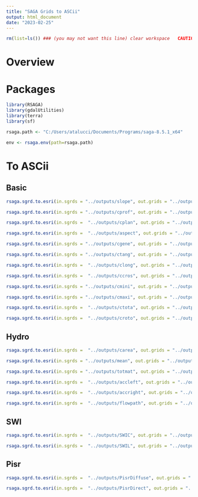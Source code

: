 ```yaml
---
title: "SAGA Grids to ASCii"
output: html_document
date: "2023-02-25"
---
```


```r
rm(list=ls()) ### (you may not want this line) clear workspace   CAUTION!!!
```

# Overview


# Packages
```r
library(RSAGA)
library(gdalUtilities)
library(terra)
library(sf)
```

```r
rsaga.path <- "C:/Users/atalucci/Documents/Programs/saga-8.5.1_x64"
```

```r
env <- rsaga.env(path=rsaga.path) 
```


# To ASCii
## Basic
```r
rsaga.sgrd.to.esri(in.sgrds = "../outputs/slope", out.grids = "../outputs/slope", format = "ascii", env = env)
```

```r
rsaga.sgrd.to.esri(in.sgrds = "../outputs/cprof", out.grids = "../outputs/cprof", format = "ascii", env = env)
```

```r
rsaga.sgrd.to.esri(in.sgrds =  "../outputs/cplan", out.grids = "../outputs/cplan", format = "ascii", env = env)
```

```r
rsaga.sgrd.to.esri(in.sgrds =  "../outputs/aspect", out.grids = "../outputs/aspect", format = "ascii", env = env)
```


```r
rsaga.sgrd.to.esri(in.sgrds = "../outputs/cgene", out.grids = "../outputs/cgene", format = "ascii", env = env)
```

```r
rsaga.sgrd.to.esri(in.sgrds = "../outputs/ctang", out.grids = "../outputs/ctang", format = "ascii", env = env)
```

```r
rsaga.sgrd.to.esri(in.sgrds =  "../outputs/clong", out.grids = "../outputs/clong", format = "ascii", env = env)
```

```r
rsaga.sgrd.to.esri(in.sgrds =  "../outputs/ccros", out.grids = "../outputs/ccros", format = "ascii", env = env)
```


```r
rsaga.sgrd.to.esri(in.sgrds = "../outputs/cmini", out.grids = "../outputs/cmini", format = "ascii", env = env)
```

```r
rsaga.sgrd.to.esri(in.sgrds = "../outputs/cmaxi", out.grids = "../outputs/cmaxi", format = "ascii", env = env)
```

```r
rsaga.sgrd.to.esri(in.sgrds =  "../outputs/ctota", out.grids = "../outputs/ctota", format = "ascii", env = env)
```

```r
rsaga.sgrd.to.esri(in.sgrds =  "../outputs/croto", out.grids = "../outputs/croto", format = "ascii", env = env)
```


## Hydro

```r
rsaga.sgrd.to.esri(in.sgrds =  "../outputs/carea", out.grids = "../outputs/carea", format = "ascii", env = env)
```


```r
rsaga.sgrd.to.esri(in.sgrds = "../outputs/mean", out.grids = "../outputs/mean", format = "ascii", env = env)
```

```r
rsaga.sgrd.to.esri(in.sgrds = "../outputs/totmat", out.grids = "../outputs/totmat", format = "ascii", env = env)
```

```r
rsaga.sgrd.to.esri(in.sgrds =  "../outputs/accleft", out.grids = "../outputs/accleft", format = "ascii", env = env)
```

```r
rsaga.sgrd.to.esri(in.sgrds =  "../outputs/accright", out.grids = "../outputs/accright", format = "ascii", env = env)
```

```r
rsaga.sgrd.to.esri(in.sgrds =  "../outputs/flowpath", out.grids = "../outputs/flowpath", format = "ascii", env = env)
```

## SWI

```r
rsaga.sgrd.to.esri(in.sgrds =  "../outputs/SWIC", out.grids = "../outputs/SWIC1", format = "ascii", env = env)
```


```r
rsaga.sgrd.to.esri(in.sgrds =  "../outputs/SWIL", out.grids = "../outputs/SWIL1", format = "ascii", env = env)
```

## Pisr

```r
rsaga.sgrd.to.esri(in.sgrds =  "../outputs/PisrDiffuse", out.grids = "../outputs/PisrDiffuse", format = "ascii", env = env)
```

```r
rsaga.sgrd.to.esri(in.sgrds =  "../outputs/PisrDirect", out.grids = "../outputs/PisrDirect", format = "ascii", env = env)
```
